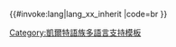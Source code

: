 <includeonly>{{#invoke:lang|lang_xx_inherit
|code=br
}}</includeonly><noinclude>
{{Documentation|Template:Lang-x/doc}}
[[Category:凱爾特語族多語言支持模板]]
</noinclude>